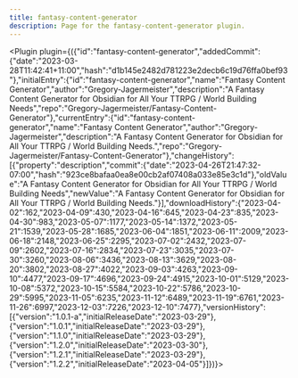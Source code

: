 ---
title: fantasy-content-generator
description: Page for the fantasy-content-generator plugin.
---


<Plugin plugin={({"id":"fantasy-content-generator","addedCommit":{"date":"2023-03-28T11:42:41+11:00","hash":"d1b145e2482d781223e2decb6c19d76ffa0bef93"},"initialEntry":{"id":"fantasy-content-generator","name":"Fantasy Content Generator","author":"Gregory-Jagermeister","description":"A Fantasy Content Generator for Obsidian for All Your TTRPG / World Building Needs","repo":"Gregory-Jagermeister/Fantasy-Content-Generator"},"currentEntry":{"id":"fantasy-content-generator","name":"Fantasy Content Generator","author":"Gregory-Jagermeister","description":"A Fantasy Content Generator for Obsidian for All Your TTRPG / World Building Needs.","repo":"Gregory-Jagermeister/Fantasy-Content-Generator"},"changeHistory":[{"property":"description","commit":{"date":"2023-04-26T21:47:32-07:00","hash":"923ce8bafaa0ea8e00cb2af07408a033e85e3c1d"},"oldValue":"A Fantasy Content Generator for Obsidian for All Your TTRPG / World Building Needs","newValue":"A Fantasy Content Generator for Obsidian for All Your TTRPG / World Building Needs."}],"downloadHistory":{"2023-04-02":162,"2023-04-09":430,"2023-04-16":645,"2023-04-23":835,"2023-04-30":983,"2023-05-07":1177,"2023-05-14":1372,"2023-05-21":1539,"2023-05-28":1685,"2023-06-04":1851,"2023-06-11":2009,"2023-06-18":2148,"2023-06-25":2295,"2023-07-02":2432,"2023-07-09":2602,"2023-07-16":2834,"2023-07-23":3035,"2023-07-30":3260,"2023-08-06":3436,"2023-08-13":3629,"2023-08-20":3802,"2023-08-27":4022,"2023-09-03":4263,"2023-09-10":4477,"2023-09-17":4696,"2023-09-24":4915,"2023-10-01":5129,"2023-10-08":5372,"2023-10-15":5584,"2023-10-22":5786,"2023-10-29":5995,"2023-11-05":6235,"2023-11-12":6489,"2023-11-19":6761,"2023-11-26":6997,"2023-12-03":7226,"2023-12-10":7477},"versionHistory":[{"version":"1.0.1-a","initialReleaseDate":"2023-03-29"},{"version":"1.0.1","initialReleaseDate":"2023-03-29"},{"version":"1.1.0","initialReleaseDate":"2023-03-29"},{"version":"1.2.0","initialReleaseDate":"2023-03-30"},{"version":"1.2.1","initialReleaseDate":"2023-03-29"},{"version":"1.2.2","initialReleaseDate":"2023-04-05"}]})}></Plugin>